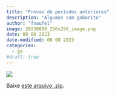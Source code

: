 ```yaml
---
title: "Provas de períodos anteriores"
description: "Algumas com gabarito"
author: "fnaufel"
image: 20230808_256x256_image.png
date: 08 08 2023
date-modified: 08 08 2023
categories:
  - ga
#draft: true
---
```

  
![](20230808_256x256_image.png){fig-align="center"}

Baixe [este arquivo .zip](https://drive.google.com/file/d/1HsSzo3eflh7p2TbpBphG9m6WCNW3BA2h/view?usp=sharing).

